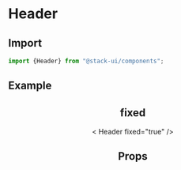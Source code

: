 
<Meta title="Components/Header" component="Header" />

<Story name="Import" />

# Header

## Import

```jsx
import {Header} from "@stack-ui/components";
```
## Example

<Preview withToolbar>
    <Story name="background">
         <Header background="yellow" />
    </Story>
</Preview>

## fixed

<Preview withToolbar>
    <Story name="fixed">
        < Header fixed="true" />
    </Story>
</Preview>

<Story name="Props" />

## Props

<Props of={HeaderTypes} />



